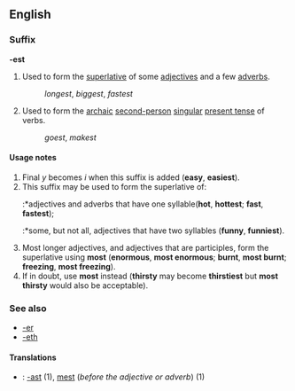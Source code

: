 ==English==
===Suffix===
'''-est'''

#Used to form the [[superlative]] of some [[adjective]]s and a few [[adverb]]s.
#:''longest'', ''biggest'', ''fastest''
#Used to form the [[archaic]] [[second-person]] [[singular]] [[present tense]] of verbs.
#:''goest'', ''makest''

====Usage notes====
#Final ''y'' becomes ''i'' when this suffix is added ('''easy''', '''easiest''').
#This suffix may be used to form the superlative of:
#:*adjectives and adverbs that have one syllable('''hot''', '''hottest'''; '''fast''', '''fastest''');
#:*some, but not all, adjectives that have two syllables ('''funny''', '''funniest''').
#Most longer adjectives, and adjectives that are participles, form the superlative using '''most''' ('''enormous''', '''most enormous'''; '''burnt''', '''most burnt'''; '''freezing''', '''most freezing''').
#If in doubt, use '''most''' instead ('''thirsty''' may become '''thirstiest''' but '''most thirsty''' would also be acceptable).

===See also===
*[[-er]]
*[[-eth]]

====Translations====
*{{sv}}: [[-ast]] (1), [[mest]] (''before the adjective or adverb'') (1)